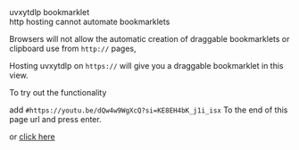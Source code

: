 <div class="text-lg font-bold">uvxytdlp bookmarklet</div>

<div class="font-bold">http hosting cannot automate bookmarklets</div>

Browsers will not allow the automatic creation of draggable bookmarklets or
clipboard use from `http://` pages,

Hosting uvxytdlp on `https://` will give you a draggable bookmarklet in this view.

To try out the functionality

add `#https://youtu.be/dQw4w9WgXcQ?si=KE8EH4bK_j1i_isx` To the end of this page
url and press enter.

or <a class="p-2 rounded-md bg-foreground text-white no-underline hover:bg-accent" target="_blank" href="./#https://youtu.be/dQw4w9WgXcQ?si=KE8EH4bK_j1i_isx">click here</a>


